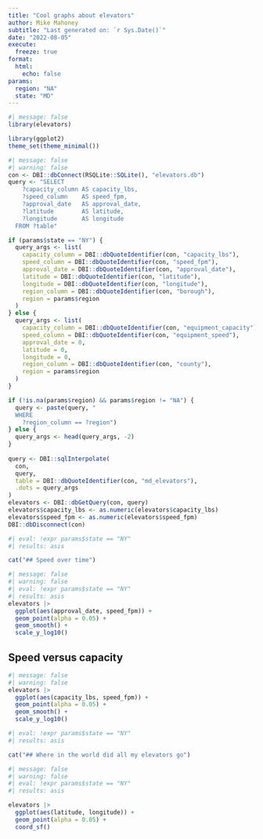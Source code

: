 ```yaml
---
title: "Cool graphs about elevators"
author: Mike Mahoney
subtitle: "Last generated on: `r Sys.Date()`"
date: "2022-08-05"
execute:
  freeze: true
format: 
  html: 
    echo: false
params: 
  region: "NA"
  state: "MD"
---
```


```r
#| message: false
library(elevators)

library(ggplot2)
theme_set(theme_minimal())
```

```r
#| message: false
#| warning: false
con <- DBI::dbConnect(RSQLite::SQLite(), "elevators.db")
query <- "SELECT 
    ?capacity_column AS capacity_lbs, 
    ?speed_column    AS speed_fpm,
    ?approval_date   AS approval_date,
    ?latitude        AS latitude, 
    ?longitude       AS longitude
  FROM ?table"

if (params$state == "NY") {
  query_args <- list(
    capacity_column = DBI::dbQuoteIdentifier(con, "capacity_lbs"),
    speed_column = DBI::dbQuoteIdentifier(con, "speed_fpm"),
    approval_date = DBI::dbQuoteIdentifier(con, "approval_date"),
    latitude = DBI::dbQuoteIdentifier(con, "latitude"),
    longitude = DBI::dbQuoteIdentifier(con, "longitude"),
    region_column = DBI::dbQuoteIdentifier(con, "borough"),
    region = params$region
  )
} else {
  query_args <- list(
    capacity_column = DBI::dbQuoteIdentifier(con, "equipment_capacity"),
    speed_column = DBI::dbQuoteIdentifier(con, "equipment_speed"),
    approval_date = 0,
    latitude = 0,
    longitude = 0,
    region_column = DBI::dbQuoteIdentifier(con, "county"),
    region = params$region
  )
}

if (!is.na(params$region) && params$region != "NA") {
  query <- paste(query, "
  WHERE 
    ?region_column == ?region")
} else {
  query_args <- head(query_args, -2)
}
  
query <- DBI::sqlInterpolate(
  con, 
  query, 
  table = DBI::dbQuoteIdentifier(con, "md_elevators"),
  .dots = query_args
)
elevators <- DBI::dbGetQuery(con, query)
elevators$capacity_lbs <- as.numeric(elevators$capacity_lbs)
elevators$speed_fpm <- as.numeric(elevators$speed_fpm)
DBI::dbDisconnect(con)
```

```r
#| eval: !expr params$state == "NY"
#| results: asis

cat("## Speed over time")
```

```r
#| message: false
#| warning: false
#| eval: !expr params$state == "NY"
#| results: asis
elevators |> 
  ggplot(aes(approval_date, speed_fpm)) + 
  geom_point(alpha = 0.05) + 
  geom_smooth() + 
  scale_y_log10()
```

## Speed versus capacity

```r
#| message: false
#| warning: false
elevators |> 
  ggplot(aes(capacity_lbs, speed_fpm)) + 
  geom_point(alpha = 0.05) + 
  geom_smooth() + 
  scale_y_log10()
```

```r
#| eval: !expr params$state == "NY"
#| results: asis

cat("## Where in the world did all my elevators go")
```

```r
#| message: false
#| warning: false
#| eval: !expr params$state == "NY"
#| results: asis

elevators |> 
  ggplot(aes(latitude, longitude)) + 
  geom_point(alpha = 0.05) + 
  coord_sf()
```

